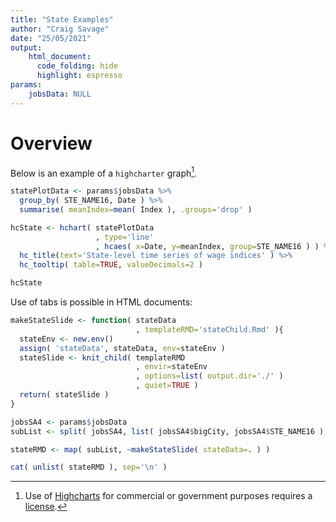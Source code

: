 ---
title: "State Examples"
author: "Craig Savage"
date: "25/05/2021"
output: 
    html_document:
      code_folding: hide
      highlight: espresso
params: 
    jobsData: NULL
---

# Overview {.tabset}

Below is an example of a `highcharter` graph[^1].

[^1]: Use of [Highcharts](https://www.highcharts.com/) for commercial or government purposes requires a [license](https://www.highcharts.com/download/).

```{r exPlot, echo=TRUE, warning=FALSE, message=FALSE, results='asis'}
statePlotData <- params$jobsData %>%
  group_by( STE_NAME16, Date ) %>%
  summarise( meanIndex=mean( Index ), .groups='drop' )

hcState <- hchart( statePlotData
                   , type='line' 
                   , hcaes( x=Date, y=meanIndex, group=STE_NAME16 ) ) %>%
  hc_title(text='State-level time series of wage indices' ) %>%
  hc_tooltip( table=TRUE, valueDecimals=2 )

hcState
```

Use of tabs is possible in HTML documents:

```{r echo=TRUE, warning=FALSE, message=FALSE, comment='', results='asis'}
makeStateSlide <- function( stateData
                            , templateRMD='stateChild.Rmd' ){
  stateEnv <- new.env()
  assign( 'stateData', stateData, env=stateEnv )
  stateSlide <- knit_child( templateRMD
                            , envir=stateEnv
                            , options=list( output.dir='./' )
                            , quiet=TRUE )
  return( stateSlide )
}

jobsSA4 <- params$jobsData
subList <- split( jobsSA4, list( jobsSA4$bigCity, jobsSA4$STE_NAME16 ), drop=TRUE )

stateRMD <- map( subList, ~makeStateSlide( stateData=. ) )

cat( unlist( stateRMD ), sep='\n' )

```




